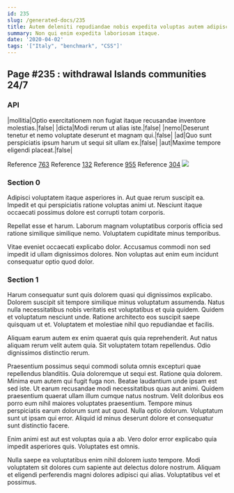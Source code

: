 ```yaml
---
id: 235
slug: /generated-docs/235
title: Autem deleniti repudiandae nobis expedita voluptas autem adipisci.
summary: Non qui enim expedita laboriosam itaque.
date: '2020-04-02'
tags: '["Italy", "benchmark", "CSS"]'
---
```


## Page #235 : withdrawal Islands communities 24/7
### API

|mollitia|Optio exercitationem non fugiat itaque recusandae inventore molestias.|false|
|dicta|Modi rerum ut alias iste.|false|
|nemo|Deserunt tenetur et nemo voluptate deserunt et magnam qui.|false|
|ad|Quo sunt perspiciatis ipsum harum ut sequi sit ullam ex.|false|
|aut|Maxime tempore eligendi placeat.|false|

Reference [763](/generated-docs/763)
Reference [132](/generated-docs/132)
Reference [955](/generated-docs/955)
Reference [304](/generated-docs/304)
![](/assets/cats-4.jpg)

### Section 0
Adipisci voluptatem itaque asperiores in. Aut quae rerum suscipit ea. Impedit et qui perspiciatis ratione voluptas animi ut. Nesciunt itaque occaecati possimus dolore est corrupti totam corporis.
 Repellat esse et harum. Laborum magnam voluptatibus corporis officia sed ratione similique similique nemo. Voluptatem cupiditate minus temporibus.
 Vitae eveniet occaecati explicabo dolor. Accusamus commodi non sed impedit id ullam dignissimos dolores. Non voluptas aut enim eum incidunt consequatur optio quod dolor.
### Section 1
Harum consequatur sunt quis dolorem quasi qui dignissimos explicabo. Dolorem suscipit sit tempore similique minus voluptatum assumenda. Natus nulla necessitatibus nobis veritatis est voluptatibus et quia quidem. Quidem et voluptatum nesciunt unde. Ratione architecto eos suscipit saepe quisquam ut et. Voluptatem et molestiae nihil quo repudiandae et facilis.
 Aliquam earum autem ex enim quaerat quis quia reprehenderit. Aut natus aliquam rerum velit autem quia. Sit voluptatem totam repellendus. Odio dignissimos distinctio rerum.
 Praesentium possimus sequi commodi soluta omnis excepturi quae repellendus blanditiis. Quia doloremque ut sequi est. Ratione quia dolorem. Minima eum autem qui fugit fuga non. Beatae laudantium unde ipsam est sed iste. Ut earum recusandae modi necessitatibus quas aut animi.
Quidem praesentium quaerat ullam illum cumque natus nostrum. Velit doloribus eos porro eum nihil maiores voluptates praesentium. Tempore minus perspiciatis earum dolorum sunt aut quod. Nulla optio dolorum. Voluptatum sunt ut ipsam qui error. Aliquid id minus deserunt dolore et consequatur sunt distinctio facere.
 Enim animi est aut est voluptas quia a ab. Vero dolor error explicabo quia impedit asperiores quis. Voluptates est omnis.
 Nulla saepe ea voluptatibus enim nihil dolorem iusto tempore. Modi voluptatem sit dolores cum sapiente aut delectus dolore nostrum. Aliquam et eligendi perferendis magni dolores adipisci qui alias. Voluptatibus vel et possimus.

